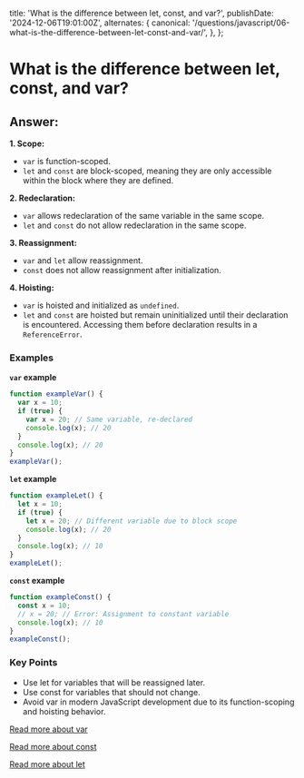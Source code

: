 
  title: 'What is the difference between let, const, and var?',
  publishDate: '2024-12-06T19:01:00Z',
  alternates: {
    canonical:
      '/questions/javascript/06-what-is-the-difference-between-let-const-and-var/',
  },
};

# What is the difference between let, const, and var?

## Answer:

**1. Scope:**

- `var` is function-scoped.
- `let` and `const` are block-scoped, meaning they are only accessible within the block where they are defined.

**2. Redeclaration:**

- `var` allows redeclaration of the same variable in the same scope.
- `let` and `const` do not allow redeclaration in the same scope.

**3. Reassignment:**

- `var` and `let` allow reassignment.
- `const` does not allow reassignment after initialization.

**4. Hoisting:**

- `var` is hoisted and initialized as `undefined`.
- `let` and `const` are hoisted but remain uninitialized until their declaration is encountered. Accessing them before declaration results in a `ReferenceError`.

### Examples

**`var` example**

```javascript
function exampleVar() {
  var x = 10;
  if (true) {
    var x = 20; // Same variable, re-declared
    console.log(x); // 20
  }
  console.log(x); // 20
}
exampleVar();
```

**`let` example**

```javascript
function exampleLet() {
  let x = 10;
  if (true) {
    let x = 20; // Different variable due to block scope
    console.log(x); // 20
  }
  console.log(x); // 10
}
exampleLet();
```

**`const` example**

```javascript
function exampleConst() {
  const x = 10;
  // x = 20; // Error: Assignment to constant variable
  console.log(x); // 10
}
exampleConst();
```

### Key Points

- Use let for variables that will be reassigned later.
- Use const for variables that should not change.
- Avoid var in modern JavaScript development due to its function-scoping and hoisting behavior.

[Read more about var](https://developer.mozilla.org/docs/Web/JavaScript/Reference/Statements/var)

[Read more about const](https://developer.mozilla.org/docs/Web/JavaScript/Reference/Statements/const)

[Read more about let](https://developer.mozilla.org/docs/Web/JavaScript/Reference/Statements/let)

<GithubEdit link='/questions/javascript/06-what-is-the-difference-between-let-const-and-var/page.mdx' />
